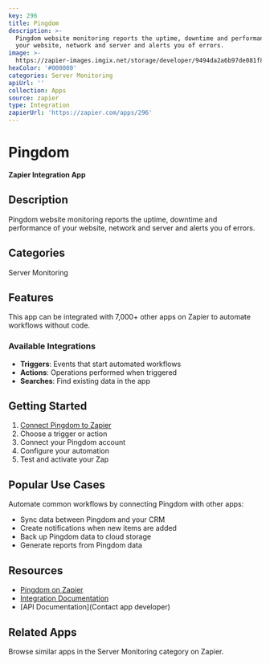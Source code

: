 ```yaml
---
key: 296
title: Pingdom
description: >-
  Pingdom website monitoring reports the uptime, downtime and performance of
  your website, network and server and alerts you of errors.
image: >-
  https://zapier-images.imgix.net/storage/developer/9494da2a6b97de081f88822a1a8b3bb1.png?auto=format%2Ccompress&ixlib=python-3.0.0&q=50
hexColor: '#000000'
categories: Server Monitoring
apiUrl: ''
collection: Apps
source: zapier
type: Integration
zapierUrl: 'https://zapier.com/apps/296'
---
```

# Pingdom

**Zapier Integration App**

## Description

Pingdom website monitoring reports the uptime, downtime and performance of your website, network and server and alerts you of errors.

## Categories

Server Monitoring

## Features

This app can be integrated with 7,000+ other apps on Zapier to automate workflows without code.

### Available Integrations

- **Triggers**: Events that start automated workflows
- **Actions**: Operations performed when triggered
- **Searches**: Find existing data in the app

## Getting Started

1. [Connect Pingdom to Zapier](https://zapier.com/apps/296)
2. Choose a trigger or action
3. Connect your Pingdom account
4. Configure your automation
5. Test and activate your Zap

## Popular Use Cases

Automate common workflows by connecting Pingdom with other apps:

- Sync data between Pingdom and your CRM
- Create notifications when new items are added
- Back up Pingdom data to cloud storage
- Generate reports from Pingdom data

## Resources

- [Pingdom on Zapier](https://zapier.com/apps/296)
- [Integration Documentation](https://zapier.com/apps/296/integrations)
- [API Documentation](Contact app developer)

## Related Apps

Browse similar apps in the Server Monitoring category on Zapier.
